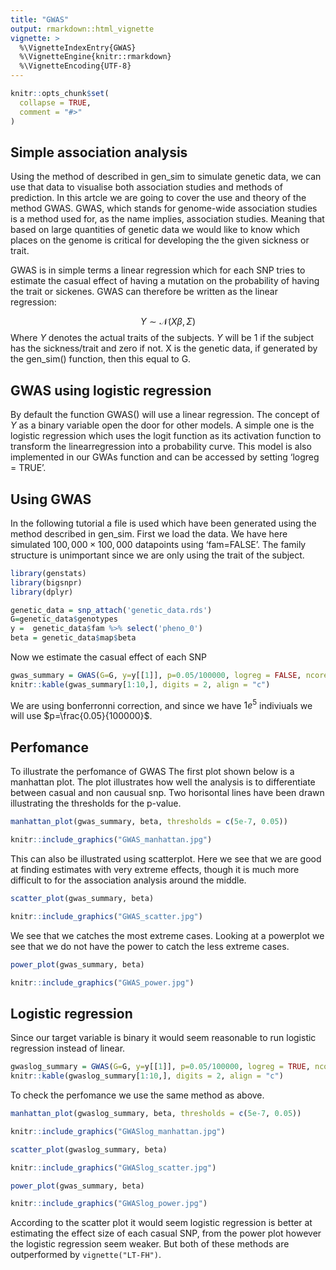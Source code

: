 ```yaml
---
title: "GWAS"
output: rmarkdown::html_vignette
vignette: >
  %\VignetteIndexEntry{GWAS}
  %\VignetteEngine{knitr::rmarkdown}
  %\VignetteEncoding{UTF-8}
---
```



```r
knitr::opts_chunk$set(
  collapse = TRUE,
  comment = "#>"
)
```

## Simple association analysis

Using the method of described in gen_sim to simulate genetic data, we can use that data to visualise both association studies and methods of prediction. In this artcle we are going to cover the use and theory of the method GWAS. GWAS, which stands for genome-wide association studies is a method used for, as the name implies, association studies. Meaning that based on large quantities of genetic data we would like to know which places on the genome is critical for developing the the given sickness or trait.  

GWAS is in simple terms a linear regression which for each SNP tries to estimate the casual effect of having a mutation on the probability of having the trait or sickenes. GWAS can therefore be written as the linear regression:

$$
Y \sim \mathcal{N}(X\beta,\Sigma)
$$
Where $Y$ denotes the actual traits of the subjects. $Y$ will be 1 if the subject has the sickness/trait and zero if not. X is the genetic data, if generated by the gen_sim() function, then this equal to G. 


## GWAS using logistic regression

By default the function GWAS() will use a linear regression. The concept of $Y$ as a binary variable open the door for other models. A simple one is the logistic regression which uses the logit function as its activation function to transform the linearregression into a probability curve. This model is also implemented in our GWAs function and can be accessed by setting 'logreg = TRUE'.

## Using GWAS

In the following tutorial a file is used which have been generated using the method described in gen_sim. First we load the data. We have here simulated $100,000\times100,000$ datapoints using 'fam=FALSE'. The family structure is unimportant since we are only using the trait of the subject.
```r
library(genstats)
library(bigsnpr)
library(dplyr)
```

```r
genetic_data = snp_attach('genetic_data.rds')
G=genetic_data$genotypes
y =  genetic_data$fam %>% select('pheno_0') 
beta = genetic_data$map$beta
```

Now we estimate the casual effect of each SNP

```r
gwas_summary = GWAS(G=G, y=y[[1]], p=0.05/100000, logreg = FALSE, ncores=future::availableCores()%/%2)
knitr::kable(gwas_summary[1:10,], digits = 2, align = "c")
```

We are using bonferronni correction, and since we have $1e^5$ indiviuals we will use $p=\frac{0.05}{100000}$.

## Perfomance

To illustrate the perfomance of GWAS 
The first plot shown below is a manhattan plot. The plot illustrates how well the analysis is to differentiate between casual and non causual snp. Two horisontal lines have been drawn illustrating the thresholds for the p-value.

```r
manhattan_plot(gwas_summary, beta, thresholds = c(5e-7, 0.05))
```

```r
knitr::include_graphics("GWAS_manhattan.jpg")
```

This can also be illustrated using scatterplot. Here we see that we are good at finding estimates with very extreme effects, though it is much more difficult to for the association analysis around the middle. 

```r
scatter_plot(gwas_summary, beta)
```
```r
knitr::include_graphics("GWAS_scatter.jpg")
```


We see that we catches the most extreme cases. Looking at a powerplot we see that we do not have the power to catch the less extreme cases.

```r
power_plot(gwas_summary, beta) 
```

```r
knitr::include_graphics("GWAS_power.jpg")
```


## Logistic regression
Since our target variable is binary it would seem reasonable to run logistic regression instead of linear.

```r
gwaslog_summary = GWAS(G=G, y=y[[1]], p=0.05/100000, logreg = TRUE, ncores=3)
knitr::kable(gwaslog_summary[1:10,], digits = 2, align = "c")
```


To check the perfomance we use the same method as above.
```r
manhattan_plot(gwaslog_summary, beta, thresholds = c(5e-7, 0.05))
```
```r
knitr::include_graphics("GWASlog_manhattan.jpg")
```

```r
scatter_plot(gwaslog_summary, beta)
```
```r
knitr::include_graphics("GWASlog_scatter.jpg")
```

```r
power_plot(gwas_summary, beta)
```

```r
knitr::include_graphics("GWASlog_power.jpg")
```
According to the scatter plot it would seem logistic regression is better at estimating the effect size of each casual SNP, from the power plot however the logistic regression seem weaker. But both of these methods are outperformed by `vignette("LT-FH")`.  

